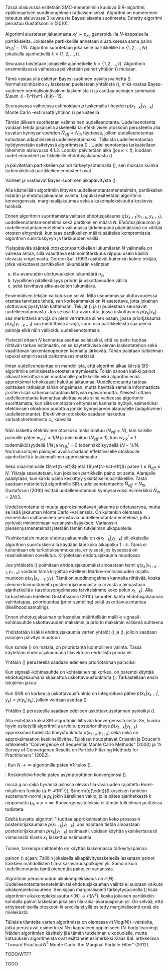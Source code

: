 \chapter{Hiukassuotimet}

\section{Saapasremmisuodin}

\section{SIR-algoritmi}

Tässä alaluvussa esitetään SMC-menetelmiin kuuluva SIR-algoritmi, epälineaarisen suodinongelman ratkaisemiseksi. Algoritmi on numeerinen toteutus alaluvussa 3 kuvatusta Bayesilaisesta suotimesta. Esitetty algoritmi perustuu Gustafssoniin (2010).

Algoritmi alustetaan jakaumasta $x_1^i\sim p_{x_0}$ generoiduilla $N$-kappaleella partikkeleita. Jokaiselle partikkelille annetaan alustuksessa sama paino $w_{1|0}^i=1/N$. Algoritmi suoritetaan jokaiselle partikkelille $i=\{1,2,\ldots,N\}$ jokaisella ajanhetkellä $k=\{1,2,\ldots,t\}$.

Seuraava toistetaan jokaiselle ajanhetkelle $k=\{1,2,\ldots,t\}$. Algoritmin ensimmäisessä vaiheessa päivitetään painot yhtälön (\ref{painopaivitys}) mukaan.

\begin{align}\label{painopaivitys}
w^i_{k|k}=\frac{1}{c_k}w^i_{k|k-1}p(y_k|x^i_k).
\end{align}

\noindent Tämä vastaa yllä esitetyn Bayes-suotimen päivitysvaihetta (\ref{bayes-paivitys}). Normalisointipaino $c_k$ lasketaan puolestaan yhtälöstä (\ref{normalisointi}), mikä vastaa Bayes-suotimen normalisointivakion laskemista (\ref{bayes-normalisointi}) ja asettaa painojen summaksi $\sum_{i=1}^Nw^i_{k|k}=1$.

\begin{align}\label{normalisointi}
c_k=\sum_{i=1}^{N}w_{k|{k-1}}^ip(y_k|x_k^i).
\end{align}

\noindent Seuraavassa vaiheessa estimoidaan $p$ laskemalla tiheyden $p(x_{1:k}|y_{1:k})$ Monte Carlo -estimaatti yhtälön (\ref{p-estimaatti}) perusteella

\begin{align}\label{p-estimaatti}
\hat{p}(x_{1:k}|y_{1:k})=\sum_{i=1}^{N}w_{k|k}^i \delta(x_{1:k}-x_{1:k}^i).
\end{align}

Tämän jälkeen suoritetaan valinnainen uudelleenotanta. Uudelleenotanta voidaan tehdä jokaisella askeleella tai efektiivisen otoskoon perusteella alla kuvatun kynnysarvoehdon $\hat{N}_{eff}< N_{th}$ täyttessä, jolloin uudelleenotantaa kutsutaan adaptiiviseksi uudelleenotannaksi. Tällaista uudelleenotantaa hyödynnetään esitetyssä algoritmissa (\ref{sir}) . Uudelleenotantaa tarkastellaan lähemmin alaluvussa 4.1.2. 
Lopuksi päivitetään aika (jos $k < t$), luodaan uudet ennusteet partikkeleille ehdotusjakaumasta (\ref{ehdotusjakauma})

\begin{align}\label{ehdotusjakauma}
x_{k+1}^i\sim q(x_{k+1}|x_k^i,y_{k+1})
\end{align}

\noindent ja päivitetään partikkelien painot tärkeytysotannalla (\ref{tarkeytys}), sen mukaan kuinka todennäköisiä partikkelien ennusteet ovat 

\begin{align}\label{tarkeytys} w_{k+1|k}^i=w_{k|k}^i\frac{p(x_{k+1}^i|x_k^i)}{q(x_{k+1}^i|x_k^i,y_{k+1})}.
\end{align}

\noindent Vaiheet \ref{ehdotusjakauma} ja \ref{tarkeytys} vastaavat Bayes-suotimen aikapäivitystä (\ref{bayes-aikapaivitys}). 

Alla käsitellään algoritmiin liittyvän uudelleenotantamenetelmän, partikkelien määrän ja ehdotusjakauman valinta. Lopuksi esiteetään algoritmin konvergenssia, marginaalijakaumaa sekä aikakompleksisuutta koskevia tuloksia.

\begin{algorithm}[H]
\label{sir}
\DontPrintSemicolon
\SetAlgoShortEnd
\KwResult{Posteriorijakauman $p(x_{1:k}|y_{1:k})$ estimaatti.\;}
\KwData{Havainnot $y_k$. Generoitu $x_1^i\sim p_{x_0}$ missä $i=\{1,\ldots,N\}$ ja jokainen partikkeli saa saman painon $w_{1|0}^i=1/N$.\;}
\Begin{
  \For{$k=\{1,2,\ldots,t\}$}{
    \For{$i=\{1,2,\ldots,N\}$}{
      \Begin{Päivitetään painot $w_{k|k}.$\;}
      \Begin{Estimoidaan $p$ laskemalla tiheydelle approksimaatio $\hat{p}(x_{1:k}|y_{1:k})=\sum_{i=1}^{N}w_{k|k}^i \delta(x_{1:k}-x_{1:k}^i)$.\;}
    }
    \Begin{Lasketaan efektiivinen otoskoko $\hat{N}_{eff}$.\;}
    \If{$\hat{N}_{eff}< N_{th}$}{\Begin{Otetaan uudet $N$ otosta palauttaen joukosta $\{x_{1:k}^i\}_{i=1}^N$, missä otoksen $i$ todennäköisyys on $w^i_{k|k}$.\;}
    \Begin{Asetetaan painot $w^i_{k|k}=1/N$.\;}}
    \If{$k < t$}{\Begin{Aikapäivitys. \newline Luodaan ennusteet partikkeleille ehdotusjakaumasta $x_{k+1}^i\sim q(x_{k+1}|x_k^i,y_{k+1})$, \newline päivitetään partikkelien painot tärkeytysotannalla.\;}}
  }  
}
\caption{SIR}
\end{algorithm}

\subsection{Parametrien valinta}

Ennen algoritmin suorittamista valitaan ehdotusjakauma $q(x_{k+1}|x_{1:k},y_{k+1})$, uudelleenotantamenetelmä sekä partikkelien määrä $N$. Ehdotusjakauman ja uudelleenotantamenetelmän valinnassa tärkeimpänä päämääränä on välttää otosten ehtymistä, kun taas partikkelien määrä säätelee kompromissia algoritmin suorituskyvyn ja tarkkuuden välillä.

\subsubsection{Otoskoon $N$ valinta}

Yleispätevää sääntöä otoskoon/partikkelien lukumäärän $N$ valinnalle on vaikeaa antaa, sillä vaadittava estimointitarkkuus riippuu usein käsillä olevasta ongelmasta. Gordon \&al. (1993) esittävät kuitenkin kolme tekijää, jotka vaikuttavat partikkelien lukumäärän valintaan

a. tila-avaruuden ulottuvuuksien lukumäärä ${n_x}$,
b. tyypillinen päällekäisyys priorin ja uskottavuuden välillä
c. sekä tarvittava aika-askelten lukumäärä.

Ensimmäisen tekijän vaikutus on selvä. Mitä useammassa ulottuvuudessa otantaa tarvitsee tehdä, sen korkeammaksi on $N$ asetettava, jotta jokainen ulottuvuus pystytään kattamaan. Tekijät (\textit{b}) ja (\textit{c}) puolestaan seuraavat uudelleenotannasta. Jos se osa tila-avaruutta, jossa uskottavuus $p(y_k|x_k)$ saa merkittäviä arvoja on pieni verrattuna siihen osaan, jossa priorijakauma $p(x_k|y_{1:k-1})$ saa merkittäviä arvoja, suuri osa partikkeleista saa pieniä painoja eikä näin valikoidu uudelleenotantaan. 

Yleisesti ottaen $N$ kannattaa asettaa sellaiseksi, että se paitsi tuottaa riittävän tarkan estimaatin, on se käytettävissä olevan laskentatehon sekä vaadittavan laskentanopeuden kannalta järkevää. Tähän palataan tutkielman lopuksi empiirisessä paikannusesimerkissä.

\subsubsection{Uudelleenotantamenetelmän valinta}

Ilman uudelleenotantaa on mahdollista, että algoritmi alkaa kärsiä SIS-algoritmille ominaisesta otosten ehtymisestä. Toisin sanoen kaikki painot alkavat keskittyä vain muutamalle partikkelille eikä algoritmi enää approksimoi tehokkaasti haluttua jakaumaa. Uudelleenotanta tarjoaa osittaisen ratkaisun tähän ongelmaan, mutta hävittää samalla informaatiota ja siten lisää satunnaisotantaan liittyvää epävarmuutta. Yleisesti ottaen uudelleenotanta kannattaa aloittaa vasta siinä vaiheessa algoritmin suorittamista, kun siitä on otosten ehtymisen kannalta hyötyä, esimerkiksi efektiivisen otoskoon pudottua jonkin kynnysarvon alapuolelle (adaptiivinen uudelleenotanta). Efektiivinen otoskoko saadaan laskettua variaatiokertoimesta $c_\nu$ kaavalla

\begin{align}\label{N-eff}
N_{eff}= \frac{N}{1+c_\nu^2(w^i_{k|k})} = \frac{N}{1+\frac{\text{Var}(w^i_{k|k})}{(\mathbb{E}[w^i_{k|k}])^2}} =\frac{N}{1+N^2\text{Var}(w^i_{k|k})}.
\end{align}

Näin laskettu efektiivinen otoskoko maksimoituu ($N_{eff}=N$), kun kaikille painoille pätee $w^i_{k|k}=1/N$ ja minimoituu ($N_{eff}=1$), kun $w^i_{k|k}=1$ todennäköisyydellä $1/N$ ja $w^i_{k|k}=0$ todennäköisyydellä $(N-1)/N$. Normalisoitujen painojen avulla saadaan effektiiviselle otoskoolle ajanhetkellä $k$ laskennallinen approksimaatio

\begin{align}\label{N-hat-eff}
\hat{N}_{eff}=\frac{1}{\sum_{i=1}^N(w^i_{k|k})^2}.
\end{align}

Sekä määritelmälle ($\ref{N-eff}$) että ($\ref{N-hat-eff}$) pätee $1 \leq \hat{N}_{eff} \leq N$. Yläraja saavutetaan, kun jokaisen partikkelin paino on sama. Alarajalle päädytään, kun kaikki paino keskittyy yksittäiselle partikkelille. Tästä saadaan määriteltyä algoritmille SIR-uudelleenotantaehto $\hat{N}_{eff}< N_{th}$. Gustafsson (2010) esittää uudelleenotannan kynnysarvoksi esimerkiksi $\hat{N}_{th}=2N/3$. 

Uudelleenotanta ei muuta approksimoitavan jakauma $p$ odotusarvoa, mutta se lisää jakauman Monte Carlo -varianssia. On kuitenkin olemassa esimerkiksi osittamiseen perustuvia uudelleenotantamenetelmiä, jotka pyrkivät minimoimaan varianssin lisäyksen. Varianssin pienennysmenetelmät jätetään tämän tutkielman ulkopuolelle.

\subsubsection{Ehdotusjakauman valinta}

Yksinkertaisin muoto ehdotusjakaumalle on $q(x_{1:k}|y_{1:k})$ eli jokaisella algoritmin suorituskerralla käydään läpi koko aikapolku $1:k$. Tämä ei kuitenkaan ole tarkoituksenmukaista, erityisesti jos kyseessä on reaaliaikainen sovellutus. Kirjoitetaan ehdotusjakauma muodossa

\begin{align}\label{proposal-factorization}
q(x_{1:k}|y_{1:k})=q(x_k|x_{1:k-1},y_{1:k})q(x_{1:k-1}|y_{1:k}).
\end{align}

Jos yhtälöstä (\ref{proposal-factorization}) poimitaan ehdotusjakaumaksi ainoastaan termi $q(x_k|x_{1:k-1},y_{1:k})$ voidaan tämä kirjoittaa edelleen Markov-ominaisuuden nojalla muotoon $q(x_k|x_{k-1},y_{k})$. Tämä on suodinongelman kannalta riittävää, koska olemme kiinnostuneita posteriorijakaumasta ja arvosta $x$ ainoastaan ajanhetkellä $k$ (tasoitusongelmassa tarvitsisimme koko polun $x_{1:k}$). Alla tarkastellaan edelleen Gustafssonia (2010) seuraten kahta ehdotusjakauman valintatapaa, prioriotantaa (prior sampling) sekä uskottavuusotantaa (likelihood sampling).

Ennen ehdotusjakauman  tarkastelua määritellään mallille signaali-kohinasuhde uskottavuuden maksimin ja priorin maksimin välisenä suhteena

\begin{align}\label{SNR}
\text{SNR}\propto \frac{\text{max}_{x_k}p(y_k|x_k)}{\text{max}_{x_k}p(x_k|x_{k-1})}. 
\end{align}

\noindent Yhdistetään lisäksi ehdotusjakaumia varten yhtälöt (\ref{painopaivitys}) ja (\ref{normalisointi}), jolloin saadaan painojen päivitys muotoon

\begin{align}\label{painopaivitys-propto}
w^i_{k|k} \propto w^i_{k-1|k-1}\frac{p(y_k|x^i_k)p(x_k|x^{k-1})}{q(x_k|x^i_{k-1},y_k)}.
\end{align}

Kun suhde (\ref{SNR}) on matala, on prioriotanta luonnollinen valinta. Tässä käytetään ehdotusjakaumana tilavektorin ehdollista prioria eli

\begin{align}\label{prioriotanta-q}
q(x_k|x_{1:k-1},y_{k})=p(x_k|x^i_{k-1}).
\end{align}

\noindent Yhtälön (\ref{prioriotanta-q}) perusteella saadaan edelleen prioriotannan painoiksi

\begin{align}\label{prioriotanta-w}
w^i_{k|k} = w^i_{k|k-1}p(y_k|x^i_k) = w^i_{k-1|k-1}p(y_k|x^i_k).
\end{align}

Kun signaali-kohinasuhde on kohtalainen tai korkea, on parempi käyttää ehdotusjakaumana skaalattua uskottavuusfunktiota (\ref{uskottavuusotanta-q}). Tarkastellaan ensin tekijöihin jakoa

\begin{align}\label{uskottavuusotanta-factorization}
p(x_k|x^i_{k-1},y_k)=p(y_k|x_k)\frac{p(x_k|x^i_{k-1})}{p(y_k|x^i_{k-1})}.
\end{align}

\noindent Kun SNR on korkea ja uskottavuusfunktio on integroituva pätee $p(x_k|x^i_{k-1},y_{k}) \propto p(y_k|x_k)$, jolloin voidaan asettaa (\ref{uskottavuusotanta-q})

\begin{align}\label{uskottavuusotanta-q}
q(x_k|x^i_{k-1},y_{k}) \propto p(y_k|x_k).
\end{align}

\noindent Yhtälön (\ref{uskottavuusotanta-q}) perusteella saadaan edelleen uskottavuusotannan painoiksi (\ref{uskottavuusotanta-w}).

\begin{align}\label{uskottavuusotanta-w}
w^i_{k|k} = w^i_{k-1|k-1}p(x^i_k|x^i_{k-1}).
\end{align}

\subsection{Konvergenssituloksia}

Alla esitetään kaksi SIR-algoritmiin liittyvää konvergenssitulosta. Se, kuinka hyvin esitetyllä algoritmilla arvioitu posterioritiheys $\hat{p}(x_{1:k}|y_{1:k})$ approksimoi todellista tiheysfunktiota $p(x_{1:k}|y_{1:k})$ sekä mikä on approksimaation keskineliövirhe. Tulokset noudattavat Crisanin ja Doucet'n artikkeleita "Convergence of Sequential Monte Carlo Methods" (2000) ja "A Survey of Convergence Results on Particle Filtering Methods for Practitioners" (2002).

\textit{Konvergenssitulos 1}: Kun $N \rightarrow \infty$ algoritmille pätee $\forall k$ tulos (\ref{jakaumakonvergenssi}).

\begin{align}\label{jakaumakonvergenssi}
\hat{p}(x_{1:k}|y_{1:k}) \xrightarrow{a.s.} p(x_{1:k}|y_{1:k}).
\end{align}

\textit{Konvergenssitulos 2}: Keskineliövirheelle pätee asymptoottinen konvergenssi (\ref{MSE-konvergenssi}).

\begin{align}\label{MSE-konvergenssi}
\mathbb{E}(\hat{g}(x_k)-\mathbb{E}(g(x_k)))^2\leq\frac{p_k\norm{g(x_k)}}{N},
\end{align}

\noindent missä $g$ on mikä hyvänsä piilossa olevan tila-avaruuden rajoitettu Borel-mitallinen funktio ($g \in \mathcal{B}(\mathbb{R}^{n_x})$), $\norm{g(\cdot)}$ kyseisen funktion supremum-normi ja $p_k$ jokin äärellinen vakio, jolle pätee ajanhetkestä $k$ riippumatta $p_k=p<\infty$. Konvergenssituloksia ei tämän tutkielman puitteissa todisteta.

\subsection{Marginaalijakauma}

Edellä kuvattu algoritmi 1 tuottaa approksimaation koko prosessin posteriorijakaumalle $p(x_{1:k}|y_{1:k})$. Jos halutaan tietää ainoastaan posteriorijakauman $p(x_k|y_{1:k})$ estimaatti, voidaan käyttää yksinkertaisesti viimeisestä tilasta $x_k$ laskettua estimaattia 

\begin{align}
\hat{p}(x_{k}|y_{1:k})=\sum_{i=1}^{N}w_{k|k}^i \delta(x_{k}-x_{k}^i).
\end{align}

Toinen, tarkempi vaihtoehto on käyttää laskennassa tärkeytyspainoa

\begin{align}\label{marginaalitarkeytys}
w_{k+1|k}^i=\frac{\sum_{j=1}^{N}w_{k|k}^jp(x_{k+1}^i|x_k^j)}{q(x_{k+1}^i|x_k^i,y_{k+1})}
\end{align}

\noindent painon (\ref{tarkeytys}) sijaan. Tällöin jokaisella aikapäivitysaskeleella lasketaan painot kaikkien mahdollisten tila-aika-avaruuspolkujen yli. Samoin kuin uudelleenotanta tämä pienentää painojen varianssia.

\subsection{Aikakompleksisuus}

Algoritmin perusmuodon aikakompleksisuus on $\mathcal{O}(N)$. Uudelleenotantamenetelmän tai ehdotusjakauman valinta ei suoraan vaikuta aikakompleksisuuteen. Sen sijaan marginalisointi tärkeytyspainolla (\ref{marginaalitarkeytys}) lisää algoritmin aikakompleksisuutta $\mathcal{O}(N)\rightarrow\mathcal{O}(N^2)$, koska jokaisen partikkelin kohdalla painot lasketaan jokaisen tila-aika-avaruuspolun yli. On selvää, että erityisesti isoilla otoskoon $N$ arvoilla ei yllä esitetty marginalisointi enää ole mielekästä. 

Tällaisia tilanteita varten algoritmista on olemassa $\mathcal{O}(N\text{log}(N))$ -versioita, jotka perustuvat esimerkiksi N:n kappaleen oppimiseen (N-body learning). Näiden algoritmien käsittely jää tämän tutkielman ulkopuolelle, mutta katsauksen algoritmeista ovat esittäneet esimerkiksi Klaas \&al. artikkelissa "Toward Practical $N^2$ Monte Carlo: the Marginal Particle Filter" (2012).

\subsection{Interpolaatiosta}

TODO/WTF?

\section{Varianssin estimointi}

TODO